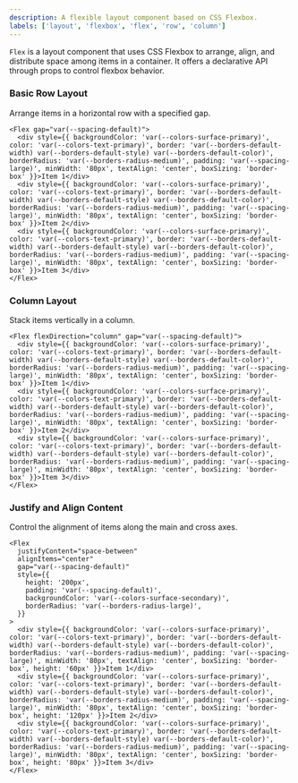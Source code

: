 ```yaml
---
description: A flexible layout component based on CSS Flexbox.
labels: ['layout', 'flexbox', 'flex', 'row', 'column']
---
```


`Flex` is a layout component that uses CSS Flexbox to arrange, align, and distribute space among items in a container. It offers a declarative API through props to control flexbox behavior.

### Basic Row Layout

Arrange items in a horizontal row with a specified gap.

```tsx
<Flex gap="var(--spacing-default)">
  <div style={{ backgroundColor: 'var(--colors-surface-primary)', color: 'var(--colors-text-primary)', border: 'var(--borders-default-width) var(--borders-default-style) var(--borders-default-color)', borderRadius: 'var(--borders-radius-medium)', padding: 'var(--spacing-large)', minWidth: '80px', textAlign: 'center', boxSizing: 'border-box' }}>Item 1</div>
  <div style={{ backgroundColor: 'var(--colors-surface-primary)', color: 'var(--colors-text-primary)', border: 'var(--borders-default-width) var(--borders-default-style) var(--borders-default-color)', borderRadius: 'var(--borders-radius-medium)', padding: 'var(--spacing-large)', minWidth: '80px', textAlign: 'center', boxSizing: 'border-box' }}>Item 2</div>
  <div style={{ backgroundColor: 'var(--colors-surface-primary)', color: 'var(--colors-text-primary)', border: 'var(--borders-default-width) var(--borders-default-style) var(--borders-default-color)', borderRadius: 'var(--borders-radius-medium)', padding: 'var(--spacing-large)', minWidth: '80px', textAlign: 'center', boxSizing: 'border-box' }}>Item 3</div>
</Flex>
```

### Column Layout
Stack items vertically in a column.
```tsx
<Flex flexDirection="column" gap="var(--spacing-default)">
  <div style={{ backgroundColor: 'var(--colors-surface-primary)', color: 'var(--colors-text-primary)', border: 'var(--borders-default-width) var(--borders-default-style) var(--borders-default-color)', borderRadius: 'var(--borders-radius-medium)', padding: 'var(--spacing-large)', minWidth: '80px', textAlign: 'center', boxSizing: 'border-box' }}>Item 1</div>
  <div style={{ backgroundColor: 'var(--colors-surface-primary)', color: 'var(--colors-text-primary)', border: 'var(--borders-default-width) var(--borders-default-style) var(--borders-default-color)', borderRadius: 'var(--borders-radius-medium)', padding: 'var(--spacing-large)', minWidth: '80px', textAlign: 'center', boxSizing: 'border-box' }}>Item 2</div>
  <div style={{ backgroundColor: 'var(--colors-surface-primary)', color: 'var(--colors-text-primary)', border: 'var(--borders-default-width) var(--borders-default-style) var(--borders-default-color)', borderRadius: 'var(--borders-radius-medium)', padding: 'var(--spacing-large)', minWidth: '80px', textAlign: 'center', boxSizing: 'border-box' }}>Item 3</div>
</Flex>
```

### Justify and Align Content
Control the alignment of items along the main and cross axes.
```tsx
<Flex
  justifyContent="space-between"
  alignItems="center"
  gap="var(--spacing-default)"
  style={{
    height: '200px',
    padding: 'var(--spacing-default)',
    backgroundColor: 'var(--colors-surface-secondary)',
    borderRadius: 'var(--borders-radius-large)',
  }}
>
  <div style={{ backgroundColor: 'var(--colors-surface-primary)', color: 'var(--colors-text-primary)', border: 'var(--borders-default-width) var(--borders-default-style) var(--borders-default-color)', borderRadius: 'var(--borders-radius-medium)', padding: 'var(--spacing-large)', minWidth: '80px', textAlign: 'center', boxSizing: 'border-box', height: '60px' }}>Item 1</div>
  <div style={{ backgroundColor: 'var(--colors-surface-primary)', color: 'var(--colors-text-primary)', border: 'var(--borders-default-width) var(--borders-default-style) var(--borders-default-color)', borderRadius: 'var(--borders-radius-medium)', padding: 'var(--spacing-large)', minWidth: '80px', textAlign: 'center', boxSizing: 'border-box', height: '120px' }}>Item 2</div>
  <div style={{ backgroundColor: 'var(--colors-surface-primary)', color: 'var(--colors-text-primary)', border: 'var(--borders-default-width) var(--borders-default-style) var(--borders-default-color)', borderRadius: 'var(--borders-radius-medium)', padding: 'var(--spacing-large)', minWidth: '80px', textAlign: 'center', boxSizing: 'border-box', height: '80px' }}>Item 3</div>
</Flex>